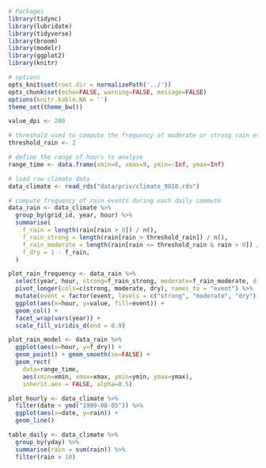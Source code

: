 ```r
# Packages
library(tidync)
library(lubridate)
library(tidyverse)
library(broom)
library(modelr)
library(ggplot2)
library(knitr)

# options
opts_knit$set(root.dir = normalizePath('../'))
opts_chunk$set(echo=FALSE, warning=FALSE, message=FALSE)
options(knitr.kable.NA = '')
theme_set(theme_bw())

value_dpi <- 200
```

```r
# threshold used to compute the frequency of moderate or strong rain events
threshold_rain <- 2

# define the range of hours to analyse
range_time <- data.frame(xmin=8, xmax=9, ymin=-Inf, ymax=Inf)

# load raw climate data
data_climate <- read_rds("data/priv/climate_9010.rds")

# compute frequency of rain events during each daily commute
data_rain <- data_climate %>% 
  group_by(grid_id, year, hour) %>% 
  summarise(
    f_rain = length(rain[rain > 0]) / n(),
    f_rain_strong = length(rain[rain > threshold_rain]) / n(),
    f_rain_moderate = length(rain[rain <= threshold_rain & rain > 0]) / n(),
    f_dry = 1 - f_rain,
  )

plot_rain_frequency <- data_rain %>% 
  select(year, hour, strong=f_rain_strong, moderate=f_rain_moderate, dry=f_dry) %>% 
  pivot_longer(cols=c(strong, moderate, dry), names_to = "event") %>% 
  mutate(event = factor(event, levels = c("strong", "moderate", "dry"))) %>% 
  ggplot(aes(x=hour, y=value, fill=event)) +
  geom_col() +
  facet_wrap(vars(year)) + 
  scale_fill_viridis_d(end = 0.9)

plot_rain_model <- data_rain %>%
  ggplot(aes(x=hour, y=f_dry)) +
  geom_point() + geom_smooth(se=FALSE) +
  geom_rect(
    data=range_time,
    aes(xmin=xmin, xmax=xmax, ymin=ymin, ymax=ymax),
    inherit.aes = FALSE, alpha=0.5)

plot_hourly <- data_climate %>%
  filter(date < ymd("1999-08-05")) %>% 
  ggplot(aes(x=date, y=rain)) +
  geom_line()

table_daily <- data_climate %>%
  group_by(yday) %>% 
  summarise(rain = sum(rain)) %>% 
  filter(rain > 10)


```

